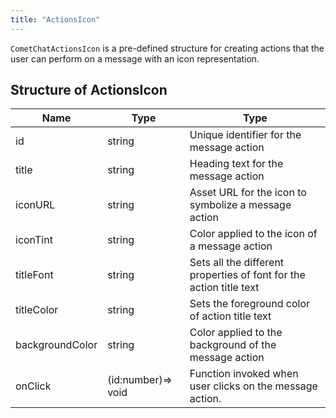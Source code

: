 ```yaml
---
title: "ActionsIcon"
---
```


`CometChatActionsIcon` is a pre-defined structure for creating actions that the user can perform on a message with an icon representation.

## Structure of ActionsIcon

| Name            | Type               | Type                                                                |
| --------------- | ------------------ | ------------------------------------------------------------------- |
| id              | string             | Unique identifier for the message action                            |
| title           | string             | Heading text for the message action                                 |
| iconURL         | string             | Asset URL for the icon to symbolize a message action                |
| iconTint        | string             | Color applied to the icon of a message action                       |
| titleFont       | string             | Sets all the different properties of font for the action title text |
| titleColor      | string             | Sets the foreground color of action title text                      |
| backgroundColor | string             | Color applied to the background of the message action               |
| onClick         | (id:number)=> void | Function invoked when user clicks on the message action.            |

